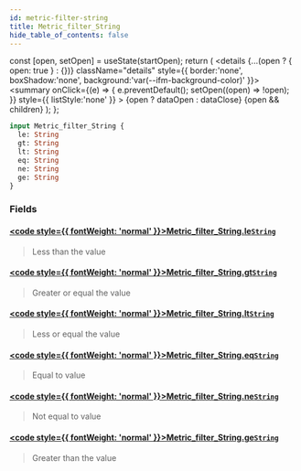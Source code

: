 ```yaml
---
id: metric-filter-string
title: Metric_filter_String
hide_table_of_contents: false
---
```







  const [open, setOpen] = useState(startOpen);
  return (
    <details {...(open ? { open: true } : {})} className="details" style={{ border:'none', boxShadow:'none', background:'var(--ifm-background-color)' }}>
      <summary
        onClick={(e) => {
          e.preventDefault();
          setOpen((open) => !open);
        }}
        style={{ listStyle:'none' }}
      >
      {open ? dataOpen : dataClose}
      </summary>
      {open && children}
    </details>
  );
};











```graphql
input Metric_filter_String {
  le: String
  gt: String
  lt: String
  eq: String
  ne: String
  ge: String
}
```




### Fields

#### [<code style={{ fontWeight: 'normal' }}>Metric_filter_String.<b>le</b></code>](#)<Bullet />[`String`](/docs/graphql-reference/scalars/string) <Badge class="badge badge--secondary" text="scalar"/> 
> 
> 
> Less than the value
> 

#### [<code style={{ fontWeight: 'normal' }}>Metric_filter_String.<b>gt</b></code>](#)<Bullet />[`String`](/docs/graphql-reference/scalars/string) <Badge class="badge badge--secondary" text="scalar"/> 
> 
> 
> Greater or equal the value
> 

#### [<code style={{ fontWeight: 'normal' }}>Metric_filter_String.<b>lt</b></code>](#)<Bullet />[`String`](/docs/graphql-reference/scalars/string) <Badge class="badge badge--secondary" text="scalar"/> 
> 
> 
> Less or equal the value
> 

#### [<code style={{ fontWeight: 'normal' }}>Metric_filter_String.<b>eq</b></code>](#)<Bullet />[`String`](/docs/graphql-reference/scalars/string) <Badge class="badge badge--secondary" text="scalar"/> 
> 
> 
> Equal to value
> 

#### [<code style={{ fontWeight: 'normal' }}>Metric_filter_String.<b>ne</b></code>](#)<Bullet />[`String`](/docs/graphql-reference/scalars/string) <Badge class="badge badge--secondary" text="scalar"/> 
> 
> 
> Not equal to value
> 

#### [<code style={{ fontWeight: 'normal' }}>Metric_filter_String.<b>ge</b></code>](#)<Bullet />[`String`](/docs/graphql-reference/scalars/string) <Badge class="badge badge--secondary" text="scalar"/> 
> 
> 
> Greater than the value
> 



